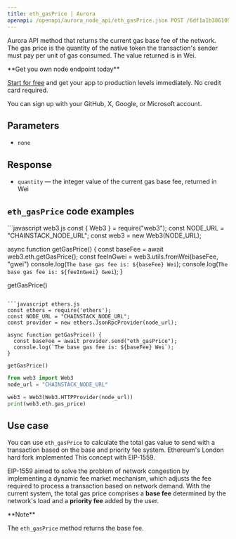 ---
title: eth_gasPrice | Aurora
openapi: /openapi/aurora_node_api/eth_gasPrice.json POST /6df1a1b3061097e66349993a96b8e535
---

Aurora API method that returns the current gas base fee of the network. The gas price is the quantity of the native token the transaction's sender must pay per unit of gas consumed. The value returned is in Wei.

<Check>
**Get you own node endpoint today**

[Start for free](https://console.chainstack.com/) and get your app to production levels immediately. No credit card required.

You can sign up with your GitHub, X, Google, or Microsoft account.
</Check>


## Parameters

* `none`

## Response

* `quantity` — the integer value of the current gas base fee, returned in Wei

## `eth_gasPrice` code examples

<CodeGroup>
```javascript web3.js
const { Web3 } = require("web3");
const NODE_URL = "CHAINSTACK_NODE_URL";
const web3 = new Web3(NODE_URL);

async function getGasPrice() {
    const baseFee = await web3.eth.getGasPrice();
    const feeInGwei = web3.utils.fromWei(baseFee, "gwei")
    console.log(`The base gas fee is: ${baseFee} Wei`);
    console.log(`The base gas fee is: ${feeInGwei} Gwei`);
  }
  
  getGasPrice()
```

```javascript ethers.js
const ethers = require('ethers');
const NODE_URL = "CHAINSTACK_NODE_URL";
const provider = new ethers.JsonRpcProvider(node_url);

async function getGasPrice() {
  const baseFee = await provider.send("eth_gasPrice");
  console.log(`The base gas fee is: ${baseFee} Wei`);
}

getGasPrice()
```

```python web3.py
from web3 import Web3  
node_url = "CHAINSTACK_NODE_URL"

web3 = Web3(Web3.HTTPProvider(node_url)) 
print(web3.eth.gas_price)  
```
</CodeGroup>


## Use case

You can use `eth_gasPrice` to calculate the total gas value to send with a transaction based on the base and priority fee system. Ethereum's London hard fork implemented This concept with EIP-1559.

EIP-1559 aimed to solve the problem of network congestion by implementing a dynamic fee market mechanism, which adjusts the fee required to process a transaction based on network demand. With the current system, the total gas price comprises a **base fee** determined by the network's load and a **priority fee** added by the user.

<Note>
**Note**

The `eth_gasPrice` method returns the base fee.
</Note>
